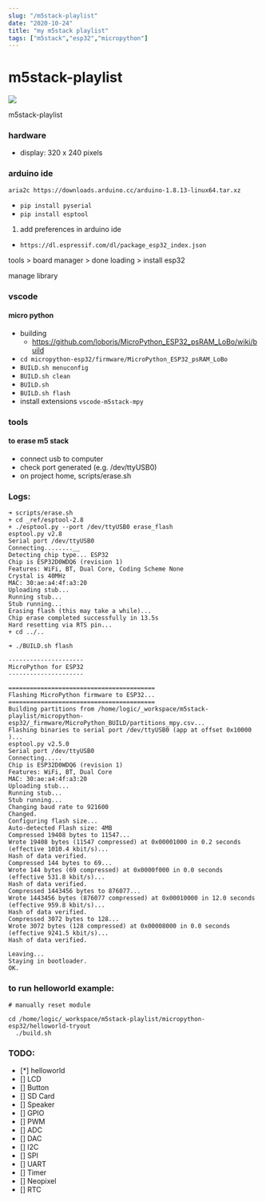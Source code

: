 ```yaml
---
slug: "/m5stack-playlist"
date: "2020-10-24"
title: "my m5stack playlist"
tags: ["m5stack","esp32","micropython"]
---
```


# m5stack-playlist
![](https://raw.githubusercontent.com/louiscklaw/m5stack-playlist/master/docs/helloworld.png)

m5stack-playlist

### hardware
- display: 320 x 240 pixels


### arduino ide
`aria2c https://downloads.arduino.cc/arduino-1.8.13-linux64.tar.xz`

- `pip install pyserial`
- `pip install esptool`

1. add preferences in arduino ide
- `https://dl.espressif.com/dl/package_esp32_index.json`

tools > board manager > done loading > install esp32

manage library

### vscode
#### micro python
  - building
    - https://github.com/loboris/MicroPython_ESP32_psRAM_LoBo/wiki/build
  - `cd micropython-esp32/firmware/MicroPython_ESP32_psRAM_LoBo`
  - `BUILD.sh menuconfig`
  - `BUILD.sh clean`
  - `BUILD.sh`
  - `BUILD.sh flash`
  - install extensions `vscode-m5stack-mpy`


### tools
#### to erase m5 stack
- connect usb to computer
- check port generated (e.g. /dev/ttyUSB0)
- on project home, scripts/erase.sh


### Logs:

```
➜ scripts/erase.sh
+ cd _ref/esptool-2.8
+ ./esptool.py --port /dev/ttyUSB0 erase_flash
esptool.py v2.8
Serial port /dev/ttyUSB0
Connecting........__
Detecting chip type... ESP32
Chip is ESP32D0WDQ6 (revision 1)
Features: WiFi, BT, Dual Core, Coding Scheme None
Crystal is 40MHz
MAC: 30:ae:a4:4f:a3:20
Uploading stub...
Running stub...
Stub running...
Erasing flash (this may take a while)...
Chip erase completed successfully in 13.5s
Hard resetting via RTS pin...
+ cd ../..
```

```
➜ ./BUILD.sh flash

---------------------
MicroPython for ESP32
---------------------

=========================================
Flashing MicroPython firmware to ESP32...
=========================================
Building partitions from /home/logic/_workspace/m5stack-playlist/micropython-esp32/_firmware/MicroPython_BUILD/partitions_mpy.csv...
Flashing binaries to serial port /dev/ttyUSB0 (app at offset 0x10000 )...
esptool.py v2.5.0
Serial port /dev/ttyUSB0
Connecting.....
Chip is ESP32D0WDQ6 (revision 1)
Features: WiFi, BT, Dual Core
MAC: 30:ae:a4:4f:a3:20
Uploading stub...
Running stub...
Stub running...
Changing baud rate to 921600
Changed.
Configuring flash size...
Auto-detected Flash size: 4MB
Compressed 19408 bytes to 11547...
Wrote 19408 bytes (11547 compressed) at 0x00001000 in 0.2 seconds (effective 1010.4 kbit/s)...
Hash of data verified.
Compressed 144 bytes to 69...
Wrote 144 bytes (69 compressed) at 0x0000f000 in 0.0 seconds (effective 531.8 kbit/s)...
Hash of data verified.
Compressed 1443456 bytes to 876077...
Wrote 1443456 bytes (876077 compressed) at 0x00010000 in 12.0 seconds (effective 959.8 kbit/s)...
Hash of data verified.
Compressed 3072 bytes to 128...
Wrote 3072 bytes (128 compressed) at 0x00008000 in 0.0 seconds (effective 9241.5 kbit/s)...
Hash of data verified.

Leaving...
Staying in bootloader.
OK.
```

### to run helloworld example:
```
# manually reset module

cd /home/logic/_workspace/m5stack-playlist/micropython-esp32/helloworld-tryout
  ./build.sh
```

### TODO:
  - [*] helloworld
  - [] LCD
  - []  Button
  - []  SD Card
  - []  Speaker
  - []  GPIO
  - []  PWM
  - []  ADC
  - []  DAC
  - []  I2C
  - []  SPI
  - []  UART
  - []  Timer
  - []  Neopixel
  - []  RTC
